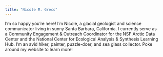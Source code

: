 ```yaml
---
title: "Nicole M. Greco"
---
```


I'm so happy you're here! I'm Nicole, a glacial geologist and science communicator living in sunny Santa Barbara, California. I currently serve as a Community Engagement & Outreach Coordinator for the NSF Arctic Data Center and the National Center for Ecological Analysis & Synthesis Learning Hub. I'm an avid hiker, painter, puzzle-doer, and sea glass collector. Poke around my website to learn more!

